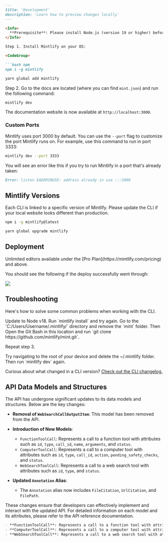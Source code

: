 ```markdown
---
title: 'Development'
description: 'Learn how to preview changes locally'
---

<Info>
  **Prerequisite**: Please install Node.js (version 19 or higher) before proceeding.
</Info>

Step 1. Install Mintlify on your OS:

<CodeGroup>

```bash npm
npm i -g mintlify
```

```bash yarn
yarn global add mintlify
```

</CodeGroup>

Step 2. Go to the docs are located (where you can find `mint.json`) and run the following command:

```bash
mintlify dev
```

The documentation website is now available at `http://localhost:3000`.

### Custom Ports

Mintlify uses port 3000 by default. You can use the `--port` flag to customize the port Mintlify runs on. For example, use this command to run in port 3333:

```bash
mintlify dev --port 3333
```

You will see an error like this if you try to run Mintlify in a port that's already taken:

```md
Error: listen EADDRINUSE: address already in use :::3000
```

## Mintlify Versions

Each CLI is linked to a specific version of Mintlify. Please update the CLI if your local website looks different than production.

<CodeGroup>

```bash npm
npm i -g mintlify@latest
```

```bash yarn
yarn global upgrade mintlify
```

</CodeGroup>

## Deployment

<Tip>
  Unlimited editors available under the [Pro
  Plan](https://mintlify.com/pricing) and above.
</Tip>

You should see the following if the deploy successfully went through:

<Frame>
  <img src="/images/checks-passed.png" style={{ borderRadius: '0.5rem' }} />
</Frame>

## Troubleshooting

Here's how to solve some common problems when working with the CLI.

<AccordionGroup>
  <Accordion title="Mintlify is not loading">
    Update to Node v18. Run `mintlify install` and try again.
  </Accordion>
  <Accordion title="No such file or directory on Windows">
Go to the `C:/Users/Username/.mintlify/` directory and remove the `mint`
folder. Then Open the Git Bash in this location and run `git clone
https://github.com/mintlify/mint.git`.

Repeat step 3.

  </Accordion>
  <Accordion title="Getting an unknown error">
    Try navigating to the root of your device and delete the ~/.mintlify folder.
    Then run `mintlify dev` again.
  </Accordion>
</AccordionGroup>

Curious about what changed in a CLI version? [Check out the CLI changelog.](/changelog/command-line)

## API Data Models and Structures

The API has undergone significant updates to its data models and structures. Below are the key changes:

- **Removal of `WebSearchCallOutputItem`**: This model has been removed from the API.

- **Introduction of New Models**:
  - `FunctionToolCall`: Represents a call to a function tool with attributes such as `id`, `type`, `call_id`, `name`, `arguments`, and `status`.
  - `ComputerToolCall`: Represents a call to a computer tool with attributes such as `id`, `type`, `call_id`, `action`, `pending_safety_checks`, and `status`.
  - `WebSearchToolCall`: Represents a call to a web search tool with attributes such as `id`, `type`, and `status`.

- **Updated `Annotation` Alias**:
  - The `Annotation` alias now includes `FileCitation`, `UrlCitation`, and `FilePath`.

These changes ensure that developers can effectively implement and interact with the updated API. For detailed information on each model and its attributes, please refer to the API reference documentation.

```markdown
- **FunctionToolCall**: Represents a call to a function tool with attributes such as `id`, `type`, `call_id`, `name`, `arguments`, and `status`.
- **ComputerToolCall**: Represents a call to a computer tool with attributes such as `id`, `type`, `call_id`, `action`, `pending_safety_checks`, and `status`.
- **WebSearchToolCall**: Represents a call to a web search tool with attributes such as `id`, `type`, and `status`.
```
```